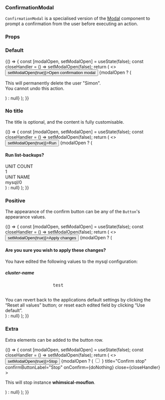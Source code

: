 

<Meta title="ConfirmationModal" component={ConfirmationModal} />

### ConfirmationModal

`ConfirmationModal` is a specialised version of the [Modal](?path=/docs/modal--default-story) component to prompt a confirmation from the user before executing an action.

### Props

<ArgsTable of={ConfirmationModal} />


### Default

<Canvas>
  <Story name="Default">
    {() => {
      const [modalOpen, setModalOpen] = useState(false);
      const closeHandler = () => setModalOpen(false);
      return (
        <>
          <button onClick={() => setModalOpen(true)}>Open confirmation modal</button>
          {modalOpen ? (
            <ConfirmationModal
              title="Confirm delete"
              confirmButtonLabel="Delete"
              onConfirm={doNothing}
              close={closeHandler}
            >
              <p>
                This will permanently delete the user "Simon".<br/>
                You cannot undo this action.
              </p>
            </ConfirmationModal>
          ) : null}
        </>
      );
    }}
  </Story>
</Canvas>

### No title

The title is optional, and the content is fully customisable.

<Canvas>
  <Story name="No title">
    {() => {
      const [modalOpen, setModalOpen] = useState(false);
      const closeHandler = () => setModalOpen(false);
      return (
        <>
          <button onClick={() => setModalOpen(true)}>Run</button>
          {modalOpen ? (
            <ConfirmationModal
              close={closeHandler}
              confirmButtonAppearance="positive"
              confirmButtonLabel="Confirm"
              onConfirm={doNothing}
            >
              <h4 style={{ margin: "1rem 0" }}>
                Run list-backups?
              </h4>
              <div style={{ width: "480px", marginBottom: "1rem" }}>
                <div className="u-text--muted">UNIT COUNT</div>
                <div>1</div>
              </div>
              <div style={{ marginBottom: "1.5rem" }}>
                <div className="u-text--muted">UNIT NAME</div>
                <div>mysql/0</div>
              </div>
            </ConfirmationModal>
          ) : null}
        </>
      );
    }}
  </Story>
</Canvas>

### Positive

The appearance of the confirm button can be any of the `Button`'s appearance values.

<Canvas>
  <Story name="Positive">
    {() => {
      const [modalOpen, setModalOpen] = useState(false);
      const closeHandler = () => setModalOpen(false);
      return (
        <>
          <button onClick={() => setModalOpen(true)}>Apply changes</button>
          {modalOpen ? (
            <ConfirmationModal
              close={closeHandler}
              confirmButtonAppearance="positive"
              confirmButtonLabel="Yes, apply changes"
              onConfirm={doNothing}
            >
              <h4 style={{ margin: "1rem 0" }}>
                Are you sure you wish to apply these changes?
              </h4>
              <p>
                You have edited the following values to the mysql configuration:
              </p>
              <div>
                <h5 className="u-no-margin--bottom">cluster-name</h5>
                <pre
                  className="u-no-padding"
                  style={{ backgroundColor: "transparent" }}
                >
                  test
                </pre>
              </div>
              <div
                className="p-text--small"
                style={{ width: "480px" }}
              >
                You can revert back to the applications default settings by clicking
                the “Reset all values” button; or reset each edited field by
                clicking “Use default”.
              </div>
            </ConfirmationModal>
          ) : null}
        </>
      );
    }}
  </Story>
</Canvas>

### Extra

Extra elements can be added to the button row.

<Canvas>
  <Story name="Extra">
    {() => {
      const [modalOpen, setModalOpen] = useState(false);
      const closeHandler = () => setModalOpen(false);
      return (
        <>
          <button onClick={() => setModalOpen(true)}>Stop</button>
          {modalOpen ? (
            <ConfirmationModal
              confirmExtra={
                <span className="u-float-left">
                  <Input
                    type="checkbox"
                    id="extraCheckbox"
                    label="Force stop"
                    tabIndex={-1}
                  />
                </span>
              }
              title="Confirm stop"
              confirmButtonLabel="Stop"
              onConfirm={doNothing}
              close={closeHandler}
            >
              <p>
                This will stop instance <b>whimsical-mouflon</b>.
              </p>
            </ConfirmationModal>
          ) : null}
        </>
      );
    }}
  </Story>
</Canvas>
